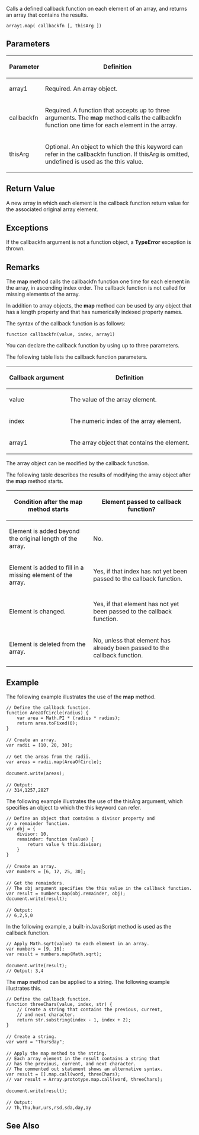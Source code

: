 Calls a defined callback function on each element of an array, and returns an array that contains the results.

 array1.map( callbackfn [, thisArg ])

==Parameters==
{| class='wikitable'
|-
! Parameter
! Definition
|-
| array1
| Required. An array object.
|-
| callbackfn
| Required. A function that accepts up to three arguments. The '''map''' method calls the callbackfn function one time for each element in the array.
|-
| thisArg
| Optional. An object to which the this keyword can refer in the callbackfn function. If thisArg is omitted, undefined is used as the this value.
|}

==Return Value==
A new array in which each element is the callback function return value for the associated original array element.


==Exceptions==
If the callbackfn argument is not a function object, a '''TypeError''' exception is thrown.


==Remarks==
The '''map''' method calls the callbackfn function one time for each element in the array, in ascending index order. The callback function is not called for missing elements of the array.

In addition to array objects, the '''map''' method can be used by any object that has a length property and that has numerically indexed property names.

The syntax of the callback function is as follows:

<code>function callbackfn(value, index, array1)</code>

You can declare the callback function by using up to three parameters.

The following table lists the callback function parameters.

{| class='wikitable'
|-
! Callback argument
! Definition
|-
| value
| The value of the array element.
|-
| index
| The numeric index of the array element.
|-
| array1
| The array object that contains the element.
|}
The array object can be modified by the callback function.

The following table describes the results of modifying the array object after the '''map''' method starts.

{| class='wikitable'
|-
! Condition after the '''map''' method starts
! Element passed to callback function?
|-
| Element is added beyond the original length of the array.
| No.
|-
| Element is added to fill in a missing element of the array.
| Yes, if that index has not yet been passed to the callback function.
|-
| Element is changed.
| Yes, if that element has not yet been passed to the callback function.
|-
| Element is deleted from the array.
| No, unless that element has already been passed to the callback function.
|}

==Example==
The following example illustrates the use of the '''map''' method.

 // Define the callback function.
 function AreaOfCircle(radius) {
     var area = Math.PI * (radius * radius);
     return area.toFixed(0);
 }
 
 // Create an array.
 var radii = [10, 20, 30];
 
 // Get the areas from the radii.
 var areas = radii.map(AreaOfCircle);
 
 document.write(areas);
 
 // Output:
 // 314,1257,2827
The following example illustrates the use of the thisArg argument, which specifies an object to which the this keyword can refer.

 // Define an object that contains a divisor property and
 // a remainder function.
 var obj = {
     divisor: 10,
     remainder: function (value) {
         return value % this.divisor;
     }
 }
 
 // Create an array.
 var numbers = [6, 12, 25, 30];
 
 // Get the remainders.
 // The obj argument specifies the this value in the callback function.
 var result = numbers.map(obj.remainder, obj);
 document.write(result);
 
 // Output:
 // 6,2,5,0
In the following example, a built-inJavaScript method is used as the callback function.

 // Apply Math.sqrt(value) to each element in an array.
 var numbers = [9, 16];
 var result = numbers.map(Math.sqrt);
 
 document.write(result);
 // Output: 3,4
The '''map''' method can be applied to a string. The following example illustrates this.

 // Define the callback function.
 function threeChars(value, index, str) {
     // Create a string that contains the previous, current,
     // and next character.
     return str.substring(index - 1, index + 2);
 }
 
 // Create a string.
 var word = "Thursday";
 
 // Apply the map method to the string.
 // Each array element in the result contains a string that
 // has the previous, current, and next character.
 // The commented out statement shows an alternative syntax.
 var result = [].map.call(word, threeChars);
 // var result = Array.prototype.map.call(word, threeChars);
 
 document.write(result);
 
 // Output:
 // Th,Thu,hur,urs,rsd,sda,day,ay

==See Also==

              

              

              

              

              
